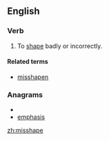 ==English==
===Verb===
{{en-verb|misshapes|misshaping|misshaped|misshaped}}

#To [[shape]] badly or incorrectly.

====Related terms====
*[[misshapen]]

===Anagrams===
* {{alphagram|aehimpss}}
* [[emphasis#English|emphasis]]

[[zh:misshape]]